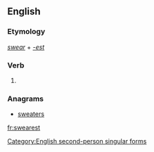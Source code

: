==English==

===Etymology===
''[[swear]]'' + ''[[-est]]''

===Verb===
{{en-verb form}}

# {{context|archaic|lang=en}} {{form of|Second-person singular simple present form|swear}}

===Anagrams===
* [[sweaters#English|sweaters]]

[[Category:English second-person singular forms]]

[[fr:swearest]]